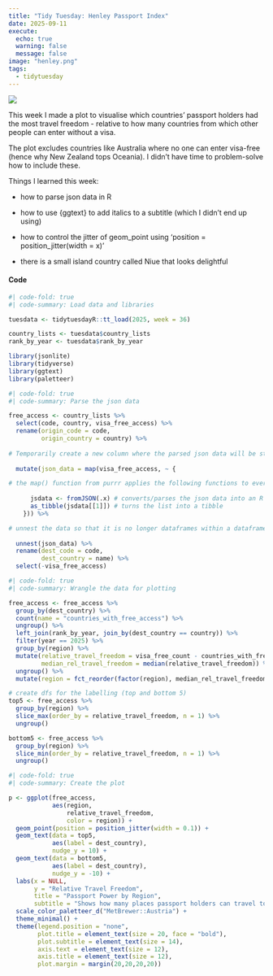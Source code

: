 ```yaml
---
title: "Tidy Tuesday: Henley Passport Index"
date: 2025-09-11
execute:
  echo: true
  warning: false
  message: false
image: "henley.png"
tags: 
  - tidytuesday
---
```


![](henley.png)

This week I made a plot to visualise which countries' passport holders had the most travel freedom - relative to how many countries from which other people can enter without a visa.

The plot excludes countries like Australia where no one can enter visa-free (hence why New Zealand tops Oceania). I didn't have time to problem-solve how to include these.

Things I learned this week:

-   how to parse json data in R

-   how to use {ggtext} to add italics to a subtitle (which I didn't end up using)

-   how to control the jitter of geom_point using 'position = position_jitter(width = x)'

-   there is a small island country called Niue that looks delightful

#### Code

```r
#| code-fold: true
#| code-summary: Load data and libraries

tuesdata <- tidytuesdayR::tt_load(2025, week = 36)

country_lists <- tuesdata$country_lists
rank_by_year <- tuesdata$rank_by_year

library(jsonlite)
library(tidyverse)
library(ggtext)
library(paletteer)
```

```r
#| code-fold: true
#| code-summary: Parse the json data

free_access <- country_lists %>%
  select(code, country, visa_free_access) %>%
  rename(origin_code = code,
         origin_country = country) %>%
  
# Temporarily create a new column where the parsed json data will be stored (json_data)
  
  mutate(json_data = map(visa_free_access, ~ { 

# the map() function from purrr applies the following functions to every row (each json dataframe, represented by '.x') of the visa_free_access column
    
      jsdata <- fromJSON(.x) # converts/parses the json data into an R list
      as_tibble(jsdata[[1]]) # turns the list into a tibble
    })) %>%

# unnest the data so that it is no longer dataframes within a dataframe (lengthens the df)
  
  unnest(json_data) %>%
  rename(dest_code = code,
         dest_country = name) %>%
  select(-visa_free_access)

```

```r
#| code-fold: true
#| code-summary: Wrangle the data for plotting

free_access <- free_access %>%
  group_by(dest_country) %>%
  count(name = "countries_with_free_access") %>%
  ungroup() %>%
  left_join(rank_by_year, join_by(dest_country == country)) %>%
  filter(year == 2025) %>%
  group_by(region) %>%
  mutate(relative_travel_freedom = visa_free_count - countries_with_free_access,
         median_rel_travel_freedom = median(relative_travel_freedom)) %>%
  ungroup() %>%
  mutate(region = fct_reorder(factor(region), median_rel_travel_freedom, .desc = TRUE))

# create dfs for the labelling (top and bottom 5)
top5 <- free_access %>%
  group_by(region) %>%
  slice_max(order_by = relative_travel_freedom, n = 1) %>%
  ungroup()

bottom5 <- free_access %>%
  group_by(region) %>%
  slice_min(order_by = relative_travel_freedom, n = 1) %>%
  ungroup()
```

```r
#| code-fold: true
#| code-summary: Create the plot

p <- ggplot(free_access, 
            aes(region,
                relative_travel_freedom,
                color = region)) +
  geom_point(position = position_jitter(width = 0.1)) +
  geom_text(data = top5, 
            aes(label = dest_country),
            nudge_y = 10) +
  geom_text(data = bottom5, 
            aes(label = dest_country),
            nudge_y = -10) +
  labs(x = NULL, 
       y = "Relative Travel Freedom",
       title = "Passport Power by Region",
       subtitle = "Shows how many places passport holders can travel to without a visa – relative to how many types of passports\ncan enter their country without one.") +
  scale_color_paletteer_d("MetBrewer::Austria") +
  theme_minimal() +
  theme(legend.position = "none",
        plot.title = element_text(size = 20, face = "bold"),
        plot.subtitle = element_text(size = 14),
        axis.text = element_text(size = 12),
        axis.title = element_text(size = 12),
        plot.margin = margin(20,20,20,20))
```
